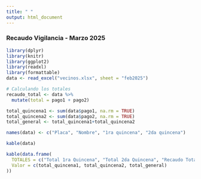 ```yaml
---
title: " "
output: html_document
---
```


### **Recaudo Vigilancia - Marzo 2025**


```r
library(dplyr)
library(knitr)
library(ggplot2)
library(readxl)
library(formattable)
data <- read_excel("vecinos.xlsx", sheet = "feb2025")

# Calculando los totales
recaudo_total <- data %>% 
  mutate(total = pago1 + pago2)

total_quincena1 <- sum(data$pago1, na.rm = TRUE)
total_quincena2 <- sum(data$pago2, na.rm = TRUE)
total_general <- total_quincena1+total_quincena2
```



```r
names(data) <- c("Placa", "Nombre", "1ra quincena", "2da quincena")

kable(data)
```



```r
kable(data.frame(
  TOTALES = c("Total 1ra Quincena", "Total 2da Quincena", "Recaudo Total"),
  Valor = c(total_quincena1, total_quincena2, total_general)
))
```
